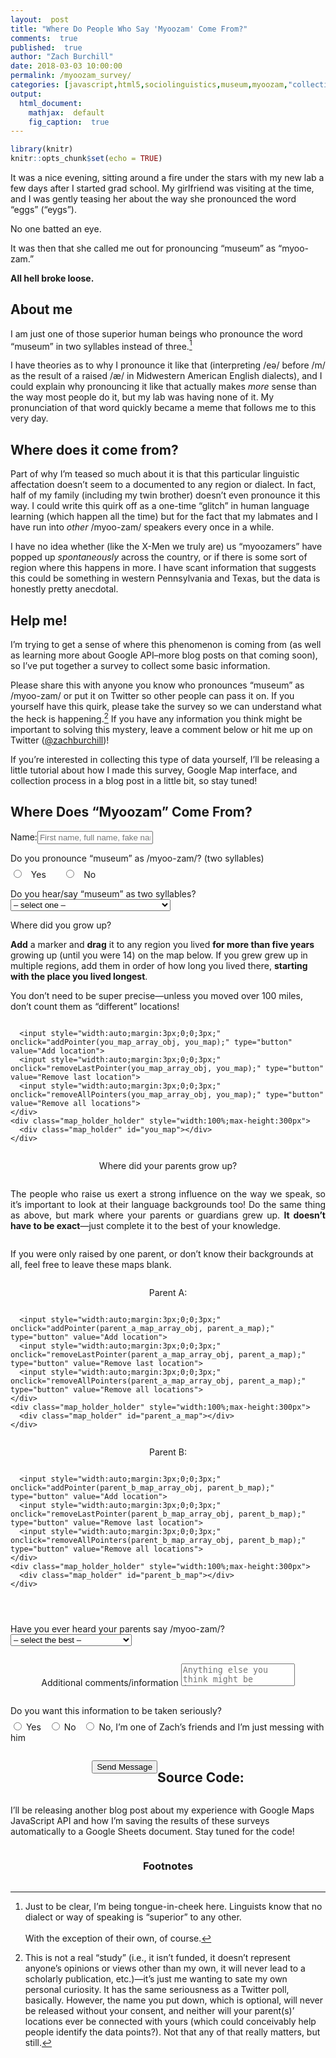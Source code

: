 ```yaml
---
layout:  post
title: "Where Do People Who Say 'Myoozam' Come From?"
comments:  true
published:  true
author: "Zach Burchill"
date: 2018-03-03 10:00:00
permalink: /myoozam_survey/
categories: [javascript,html5,sociolinguistics,museum,myoozam,"collecting data"]
output:
  html_document:
    mathjax:  default
    fig_caption:  true
---
```


```r
library(knitr)
knitr::opts_chunk$set(echo = TRUE) 
```

It was a nice evening, sitting around a fire under the stars with my new lab a few days after I started grad school. My girlfriend was visiting at the time, and I was gently teasing her about the way she pronounced the word "eggs" ("eygs").  

No one batted an eye.

It was then that she called me out for pronouncing "museum" as "myoo-zam."

**All hell broke loose.**

<!--more-->

## About me

I am just one of those superior human beings who pronounce the word "museum" in two syllables instead of three.[^1]

I have theories as to why I pronounce it like that (interpreting /eə/ before /m/ as the result of a raised /æ/ in Midwestern American English dialects), and I could explain why pronouncing it like that actually makes _more_ sense than the way most people do it, but my lab was having none of it. My pronunciation of that word quickly became a meme that follows me to this very day. 

## Where does it come from?

Part of why I'm teased so much about it is that this particular linguistic affectation doesn't seem to a documented to any region or dialect. In fact, half of my family (including my twin brother) doesn't even pronounce it this way. I could write this quirk off as a one-time "glitch" in human language learning (which happen all the time) but for the fact that my labmates and I have run into _other_ /myoo-zam/ speakers every once in a while. 

I have no idea whether (like the X-Men we truly are) us "myoozamers" have popped up _spontaneously_ across the country, or if there is some sort of region where this happens in more. I have scant information that suggests this could be something in western Pennsylvania and Texas, but the data is honestly pretty anecdotal.

## Help me!

I'm trying to get a sense of where this phenomenon is coming from (as well as learning more about Google API--more blog posts on that coming soon), so I've put together a survey to collect some basic information.

Please share this with anyone you know who pronounces "museum" as /myoo-zam/ or put it on Twitter so other people can pass it on. If you yourself have this quirk, please take the survey so we can understand what the heck is happening.[^2] If you have any information you think might be important to solving this mystery, leave a comment below or hit me up on Twitter ([@zachburchill](https://twitter.com/zachburchill))!

If you're interested in collecting this type of data yourself, I'll be releasing a little tutorial about how I made this survey, Google Map interface, and collection process in a blog post in a little bit, so stay tuned! 

<form class="form" name="submit-to-google-sheet" action="">
  <h2>Where Does "Myoozam" Come From?</h2>
  <p><label for="name">Name:</label><input placeholder="First name, full name, fake name, whatever" id="name" name="name">
  </p>
  <p><label for="myuzam">Do you pronounce "museum" as <span style="white-space: nowrap;">/myoo-zam/</span>? (two syllables)</label>
    <span style="width:100%;display:block;margin-top:7px;">
  <input type="radio" name="myoozam" id="myoozam_yes" value="yes" required>  &nbsp;<label for="myoozam_yes"> Yes </label> &nbsp; &nbsp; &nbsp;
  <input type="radio" name="myoozam" id="myoozam_no" value="no" required> &nbsp;<label for="myoozam_no"> No </label> 
  </span>
  </p>

  <p><label for="two_syll_hearsay">Do you hear/say "museum" as two syllables?</label>
    <select id="two_syll_hearsay" name="two_syll_hearsay" required>
      <option disabled selected value> -- select one -- </option>
      <option value="hear">I HEAR it as two syllables</option>
      <option value="say">I SAY it as two syllables</option>
      <option value="both">I both hear and say it as two syllables</option>
      <option value="neither">I neither hear nor say it as two syllables</option>
    </select>
  </p>
  <p><label>Where did you grow up?</label></p>
  <p><b>Add</b> a marker and <b>drag</b> it to any region you lived <b>for more than five years</b> growing up (until you were 14) on the map below. If you grew grew up in multiple regions, add them in order of how long you lived there, <b>starting with the place you lived longest</b>.</p>
  <p>You don't need to be super precise&mdash;unless you moved over 100 miles, don't count them as "different" locations!
  </p>
  <p>
    <div style="justify-content:center;flex-wrap:wrap;display:flex;margin-bottom:12px;">
      <input style="width:auto;margin:3px;0;0;3px;" onclick="addPointer(you_map_array_obj, you_map);" type="button" value="Add location">
      <input style="width:auto;margin:3px;0;0;3px;" onclick="removeLastPointer(you_map_array_obj, you_map);" type="button" value="Remove last location">
      <input style="width:auto;margin:3px;0;0;3px;" onclick="removeAllPointers(you_map_array_obj, you_map);" type="button" value="Remove all locations">
    </div>
    <div class="map_holder_holder" style="width:100%;max-height:300px">
      <div class="map_holder" id="you_map"></div>
    </div>
  </p>

  <p><label>Where did your parents grow up?</label></p>
  <p style="text-align:justify;">The people who raise us exert a strong influence on the way we speak, so it's important to look at their language backgrounds too! Do the same thing as above, but mark where your parents or guardians grew up. <b>It doesn't have to be exact</b>&mdash;just
    complete it to the best of your knowledge. </p>
  <p>If you were only raised by one parent, or don't know their backgrounds at all, feel free to leave these maps blank.
  </p>
  <p><label>Parent A:</label></p>

  <p>
    <div style="justify-content:center;flex-wrap:wrap;display:flex;margin-bottom:12px;">
      <input style="width:auto;margin:3px;0;0;3px;" onclick="addPointer(parent_a_map_array_obj, parent_a_map);" type="button" value="Add location">
      <input style="width:auto;margin:3px;0;0;3px;" onclick="removeLastPointer(parent_a_map_array_obj, parent_a_map);" type="button" value="Remove last location">
      <input style="width:auto;margin:3px;0;0;3px;" onclick="removeAllPointers(parent_a_map_array_obj, parent_a_map);" type="button" value="Remove all locations">
    </div>
    <div class="map_holder_holder" style="width:100%;max-height:300px">
      <div class="map_holder" id="parent_a_map"></div>
    </div>
  </p>

  <p><label>Parent B:</label></p>
  <p>
    <div style="justify-content:center;flex-wrap:wrap;display:flex;margin-bottom:12px;">
      <input style="width:auto;margin:3px;0;0;3px;" onclick="addPointer(parent_b_map_array_obj, parent_b_map);" type="button" value="Add location">
      <input style="width:auto;margin:3px;0;0;3px;" onclick="removeLastPointer(parent_b_map_array_obj, parent_b_map);" type="button" value="Remove last location">
      <input style="width:auto;margin:3px;0;0;3px;" onclick="removeAllPointers(parent_b_map_array_obj, parent_b_map);" type="button" value="Remove all locations">
    </div>
    <div class="map_holder_holder" style="width:100%;max-height:300px">
      <div class="map_holder" id="parent_b_map"></div>
    </div>
  </p>

  <p><label for="parents_say_darnedest">Have you ever heard your parents say <span style="white-space: nowrap;">/myoo-zam/</span>?</label>
    <select id="parents_say_darnedest" name="parents_say_darnedest" required>
      <option disabled selected value> -- select the best -- </option>
      <option value="parent_a">I've heard Parent A say it.</option>
      <option value="parent_b">I've heard Parent B say it.</option>
      <option value="both">I've heard both say it.</option>
      <option value="neither">I've never heard either say it.</option>
      <option value="idk">I don't remember/can't recall.</option>
    </select>
  </p>

  <p><label for="comments">Additional comments/information</label>
    <textarea style="resize:none;" id="comments" name="comments" placeholder="Anything else you think might be important to know?"></textarea>
  </p>

  <p><label for="wtf">Do you want this information to be taken seriously?</label>
    <span style="width:100%;display:block;margin-top:7px;">
      <input type="radio" name="kidding" id="not_kidding" value="good" required> <label for="not_kidding"> Yes </label> &nbsp; 
      <input type="radio" name="kidding" id="kidding" value="no" required> <label for="kidding"> No </label> &nbsp; 
      <input type="radio" name="kidding" id="zachfriend" value="zachfriend" required><label for="zachfriend"> No, I'm one of Zach's friends and I'm just messing with him </label> 
    </span>
  </p>
  <input type="hidden" id="you_positions" name="you_positions" value="">
  <input type="hidden" id="parent_a_positions" name="parent_a_positions" value="test">
  <input type="hidden" id="parent_b_positions" name="parent_b_positions" value="test">
  <p>
    <button type="submit">Send Message</button>
  </p>
</form>

<script>
const scriptURL = 'https://script.google.com/macros/s/AKfycbwoM7O8LsMnGW5L9YdpZOXiBMM01Jy0flixRV-9tJ4CZQsFLNrm/exec'
const form = document.forms['submit-to-google-sheet']
var map;
var you_map_array_obj = { l: [] };
var parent_a_map_array_obj = { l: [] };
var parent_b_map_array_obj = { l: [] };
function initMap() {
  you_map = new google.maps.Map(document.getElementById("you_map"), {
    center: { lat: 43.1, lng: -77.5 },
    zoom: 4,
    mapTypeControl: false,
    streetViewControl: false,
    rotateControl: false,
    fullscreenControl: false
  });

  parent_a_map = new google.maps.Map(document.getElementById("parent_a_map"), {
    center: { lat: 43.1, lng: -77.5 },
    zoom: 4,
    mapTypeControl: false,
    streetViewControl: false,
    rotateControl: false,
    fullscreenControl: false
  });

  parent_b_map = new google.maps.Map(document.getElementById("parent_b_map"), {
    center: { lat: 43.1, lng: -77.5 },
    zoom: 4,
    mapTypeControl: false,
    streetViewControl: false,
    rotateControl: false,
    fullscreenControl: false
  });
}

function addPointer(marker_array_obj, map_var) {
  var l = marker_array_obj.l.length + 1;
  marker_array_obj.l.push(makePointer(map_var, l.toString()));
}

function removeLastPointer(marker_array_obj, map_var) {
  var removing_marker = marker_array_obj.l.pop();
  removing_marker.setMap(null);
}

function removeAllPointers(marker_array_obj, map_var) {
  for (var i = 0; i < marker_array_obj.l.length; i++) {
    marker_array_obj.l[i].setMap(null);
  }
  marker_array_obj.l = [];
}

function makePointer(map_var, label_var) {
  var marker = new google.maps.Marker({
    position: map_var.getCenter(),
    label: label_var,
    zoom: 5,
    map: map_var,
    draggable: true,
    title: "Drag me!"
  });
  return marker;
}

function closeUpShop() {
  if (you_map_array_obj.l.length === 0) {
    alert("You must mark where you grew up to submit");
    return false;
  } else {
    document.getElementById("you_positions").value = getPositions(you_map_array_obj);
    document.getElementById("parent_a_positions").value = getPositions(parent_a_map_array_obj);
    document.getElementById("parent_b_positions").value = getPositions(parent_b_map_array_obj);
    return true;
  }
}

function getPositions(marker_array_obj) {
  var new_list = [];
  for (var i = 0; i < marker_array_obj.l.length; i++) {
    var pos = marker_array_obj.l[i].getPosition();
    var lat = pos.lat().toFixed(3);
    var lng = pos.lng().toFixed(3);
    new_list.push([lat,lng].join(","));
  }
  if (new_list.length === 0) { return "undefined";} 
  else {return new_list.join(",");}
}

form.addEventListener('submit', e => {
	if (closeUpShop() == true) {
      e.preventDefault()
      fetch(scriptURL, { method: 'POST', body: new FormData(form)})
        .then(response => console.log('Success!', response))
        .catch(error => console.error('Error!', error.message))
      alert("Thanks for your submission!");
    }
  })
  
</script>
<script src="https://maps.googleapis.com/maps/api/js?key=AIzaSyDWpSc7HqHCjw-KWkb_H5ae8vpZNjtYkZA&callback=initMap" async defer></script>

<hr />
<br />

## Source Code:

I'll be releasing another blog post about my experience with Google Maps JavaScript API and how I'm saving the results of these surveys automatically to a Google Sheets document. Stay tuned for the code! 

### Footnotes

[^1]: Just to be clear, I'm being tongue-in-cheek here. Linguists know that no dialect or way of speaking is "superior" to any other. <br /><br />With the exception of their own, of course.

[^2]: This is not a real "study" (i.e., it isn't funded, it doesn't represent anyone's opinions or views other than my own, it will never lead to a scholarly publication, etc.)---it's just me wanting to sate my own personal curiosity. It has the same seriousness as a Twitter poll, basically. However, the name you put down, which is optional, will never be released without your consent, and neither will your parent(s)' locations ever be connected with yours (which could conceivably help people identify the data points?). Not that any of that really matters, but still.